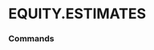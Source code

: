 # EQUITY.ESTIMATES


### Commands
<ul className='grid grid-cols-1 md:grid-cols-2 lg:grid-cols-3 xl:grid-cols-4 gap-4 -ml-6'>
<ReferenceCard
    title="CONSENSUS"
    description="Price Target Consensus. Price target consensus data."
    url="estimates/consensus"
    command
/><ReferenceCard
    title="PRICE_TARGET"
    description="Price Target. Price target data."
    url="estimates/price_target"
    command
/><ReferenceCard
    title="HISTORICAL"
    description="Historical Analyst Estimates. Analyst stock recommendations."
    url="estimates/historical"
    command
/>
</ul>

